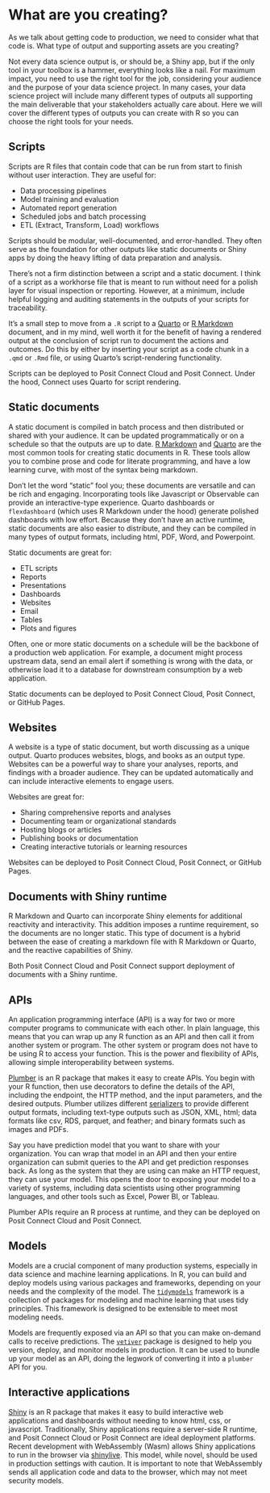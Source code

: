 # What are you creating?

As we talk about getting code to production, we need to consider what that code is. What type of output and supporting assets are you creating? 

Not every data science output is, or should be, a Shiny app, but if the only tool in your toolbox is a hammer, everything looks like a nail. For maximum impact, you need to use the right tool for the job, considering your audience and the purpose of your data science project. In many cases, your data science project will include many different types of outputs all supporting the main deliverable that your stakeholders actually care about. Here we will cover the different types of outputs you can create with R so you can choose the right tools for your needs.

<!--# TODO: Would diagrams be helpful here?  -->

## Scripts

Scripts are R files that contain code that can be run from start to finish without user interaction. They are useful for:

- Data processing pipelines
- Model training and evaluation
- Automated report generation
- Scheduled jobs and batch processing
- ETL (Extract, Transform, Load) workflows

Scripts should be modular, well-documented, and error-handled. They often serve as the foundation for other outputs like static documents or Shiny apps by doing the heavy lifting of data preparation and analysis.

There's not a firm distinction between a script and a static document. I think of a script as a workhorse file that is meant to run without need for a polish layer for visual inspection or reporting. However, at a minimum, include helpful logging and auditing statements in the outputs of your scripts for traceability. 

It's a small step to move from a `.R` script to a [Quarto](https://quarto.org/) or [R Markdown](https://rmarkdown.rstudio.com/) document, and in my mind, well worth it for the benefit of having a rendered output at the conclusion of script run to document the actions and outcomes. Do this by either by inserting your script as a code chunk in a `.qmd` or `.Rmd` file, or using Quarto's script-rendering functionality. 

Scripts can be deployed to Posit Connect Cloud and Posit Connect. Under the hood, Connect uses Quarto for script rendering.

## Static documents

A static document is compiled in batch process and then distributed or shared with your audience. It can be updated programmatically or on a schedule so that the outputs are up to date. [R Markdown](https://rmarkdown.rstudio.com/) and [Quarto](https://quarto.org/) are the most common tools for creating static documents in R. These tools allow you to combine prose and code for literate programming, and have a low learning curve, with most of the syntax being markdown.

Don't let the word "static" fool you; these documents are versatile and can be rich and engaging. Incorporating tools like Javascript or Observable can provide an interactive-type experience. Quarto dashboards or `flexdashboard` (which uses R Markdown under the hood) generate polished dashboards with low effort. Because they don't have an active runtime, static documents are also easier to distribute, and they can be compiled in many types of output formats, including html, PDF, Word, and Powerpoint.

Static documents are great for:

-   ETL scripts
-   Reports
-   Presentations
-   Dashboards
-   Websites
-   Email
-   Tables
-   Plots and figures

Often, one or more static documents on a schedule will be the backbone of a production web application. For example, a document might process upstream data, send an email alert if something is wrong with the data, or otherwise load it to a database for downstream consumption by a web application.

Static documents can be deployed to Posit Connect Cloud, Posit Connect, or GitHub Pages.

<!--# TODO: Do we want to include opinions on Quarto vs R Markdown? -->

## Websites

A website is a type of static document, but worth discussing as a unique output. Quarto produces websites, blogs, and books as an output type. Websites can be a powerful way to share your analyses, reports, and findings with a broader audience. They can be updated automatically and can include interactive elements to engage users.

Websites are great for:

- Sharing comprehensive reports and analyses
- Documenting team or organizational standards
- Hosting blogs or articles
- Publishing books or documentation
- Creating interactive tutorials or learning resources

Websites can be deployed to Posit Connect Cloud, Posit Connect, or GitHub Pages.

## Documents with Shiny runtime

R Markdown and Quarto can incorporate Shiny elements for additional reactivity and interactivity. This addition imposes a runtime requirement, so the documents are no longer static. This type of document is a hybrid between the ease of creating a markdown file with R Markdown or Quarto, and the reactive capabilities of Shiny.

Both Posit Connect Cloud and Posit Connect support deployment of documents with a Shiny runtime.

## APIs

An application programming interface (API) is a way for two or more computer programs to communicate with each other. In plain language, this means that you can wrap up any R function as an API and then call it from another system or program. The other system or program does not have to be using R to access your function. This is the power and flexibility of APIs, allowing simple interoperability between systems.

[Plumber](https://www.rplumber.io/) is an R package that makes it easy to create APIs. You begin with your R function, then use decorators to define the details of the API, including the endpoint, the HTTP method, and the input parameters, and the desired outputs. Plumber utilizes different [serializers](https://www.rplumber.io/articles/rendering-output.html#serializers) to provide different output formats, including text-type outputs such as JSON, XML, html; data formats like csv, RDS, parquet, and feather; and binary formats such as images and PDFs.

Say you have prediction model that you want to share with your organization. You can wrap that model in an API and then your entire organization can submit queries to the API and get prediction responses back. As long as the system that they are using can make an HTTP request, they can use your model. This opens the door to exposing your model to a variety of systems, including data scientists using other programming languages, and other tools such as Excel, Power BI, or Tableau.

Plumber APIs require an R process at runtime, and they can be deployed on Posit Connect Cloud and Posit Connect.

## Models

Models are a crucial component of many production systems, especially in data science and machine learning applications. In R, you can build and deploy models using various packages and frameworks, depending on your needs and the complexity of the model. The [`tidymodels`](https://www.tidymodels.org/) framework is a collection of packages for modeling and machine learning that uses tidy principles. This framework is designed to be extensible to meet most modeling needs.

Models are frequently exposed via an API so that you can make on-demand calls to receive predictions. The [`vetiver`](https://vetiver.posit.co) package is designed to help you version, deploy, and monitor models in production. It can be used to bundle up your model as an API, doing the legwork of converting it into a `plumber` API for you.


## Interactive applications

[Shiny](https://shiny.posit.co/) is an R package that makes it easy to build interactive web applications and dashboards without needing to know html, css, or javascript. Traditionally, Shiny applications require a server-side R runtime, and Posit Connect Cloud or Posit Connect are ideal deployment platforms. Recent development with WebAssembly (Wasm) allows Shiny applications to run in the browser via [shinylive](https://posit-dev.github.io/r-shinylive/). This model, while novel, should be used in production settings with caution. It is important to note that WebAssembly sends all application code and data to the browser, which may not meet security models.

<!--# TODO: Is a discussion around stateful vs stateless applications useful? -->